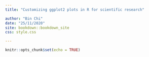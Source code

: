 ```yaml
--- 
title: "Customizing ggplot2 plots in R for scientific research"

author: "Bin Chi"
date: "25/11/2020"
site: bookdown::bookdown_site
css: style.css

---
```


```r
knitr::opts_chunk$set(echo = TRUE)
```



# {-}

